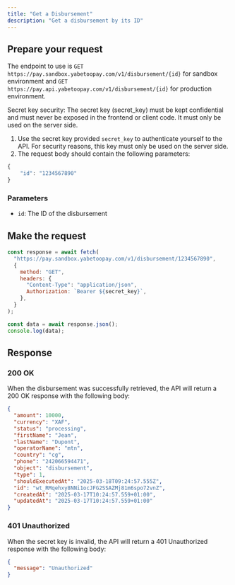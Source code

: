 ```yaml
---
title: "Get a Disbursement"
description: "Get a disbursement by its ID"
---
```


## Prepare your request

The endpoint to use is `GET https://pay.sandbox.yabetoopay.com/v1/disbursement/{id}` for sandbox environment and `GET https://pay.api.yabetoopay.com/v1/disbursement/{id}` for production environment.

<Note>
  Secret key security: The secret key (secret_key) must be kept confidential and
  must never be exposed in the frontend or client code. It must only be used on
  the server side.
</Note>

1. Use the secret key provided `secret_key` to authenticate yourself to the API. For security reasons, this key must only be used on the server side.
2. The request body should contain the following parameters:

```javascript
{
    "id": "1234567890"
}
```

### Parameters

- `id`: The ID of the disbursement

## Make the request

```javascript
const response = await fetch(
  "https://pay.sandbox.yabetoopay.com/v1/disbursement/1234567890",
  {
    method: "GET",
    headers: {
      "Content-Type": "application/json",
      Authorization: `Bearer ${secret_key}`,
    },
  }
);

const data = await response.json();
console.log(data);
```

## Response

### 200 OK

When the disbursement was successfully retrieved, the API will return a 200 OK response with the following body:

```json
{
  "amount": 10000,
  "currency": "XAF",
  "status": "processing",
  "firstName": "Jean",
  "lastName": "Dupont",
  "operatorName": "mtn",
  "country": "cg",
  "phone": "242066594471",
  "object": "disbursement",
  "type": 1,
  "shouldExecutedAt": "2025-03-18T09:24:57.555Z",
  "id": "wt_RMqehxy8NNi1ocJFG2SSAZMj81m6spo72vnZ",
  "createdAt": "2025-03-17T10:24:57.559+01:00",
  "updatedAt": "2025-03-17T10:24:57.559+01:00"
}
```

### 401 Unauthorized

When the secret key is invalid, the API will return a 401 Unauthorized response with the following body:

```json
{
  "message": "Unauthorized"
}
```
